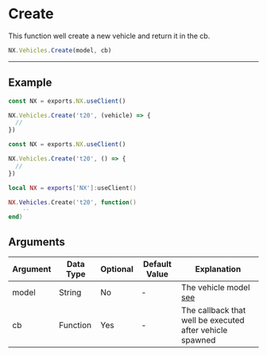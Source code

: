 
# Create

This function well create a new vehicle and return it in the cb.

```typescript
NX.Vehicles.Create(model, cb)
```

---

## Example

<Tabs>
<TabItem value="ts" label="TypeScript">

```typescript title="/rc/client/class/vehicle.ts"
const NX = exports.NX.useClient()

NX.Vehicles.Create('t20', (vehicle) => {
  //
})
```

</TabItem>
<TabItem value="js" label="JavaScript">

```js title="/rc/client/class/vehicle.ts"
const NX = exports.NX.useClient()

NX.Vehicles.Create('t20', () => {
  //
})
```

</TabItem>
<TabItem value="lua" label="Lua">

```lua title="/rc/client/class/vehicle.ts"
local NX = exports['NX']:useClient()

NX.Vehicles.Create('t20', function()
    --
end)
```

</TabItem>
</Tabs>

## Arguments

| Argument | Data Type | Optional | Default Value | Explanation                                                            |
| -------- | --------- | -------- | ------------- | ---------------------------------------------------------------------- |
| model    | String    | No       | -             | The vehicle model [see](https://wiki.rage.mp/index.php?title=Vehicles) |
| cb       | Function  | Yes      | -             | The callback that well be executed after vehicle spawned               |
